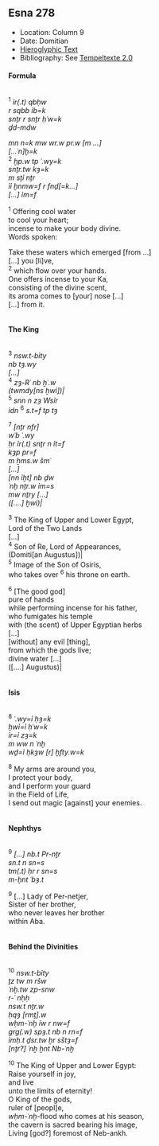 ## Esna 278 {-}  

<style>  
  
  .col2 {  
    columns: 2 320px;         /* number of columns and width in pixels*/  
    -webkit-columns: 2 320px; /* chrome, safari */  
    -moz-columns: 2 320px;    /* firefox */  
    -webkit-column-break-inside: avoid;  
    -page-break-inside: avoid;  
    -break-inside: avoid;  
  }  
  
</style>  

- Location: Column 9
- Date: Domitian 
- [Hieroglyphic Text](https://www.ifao.egnet.net/uploads/publications/enligne/Temples-Esna003.pdf#page=228){target="_blank"}  
- Bibliography: See [Tempeltexte 2.0](http://www.tempeltexte.uni-tuebingen.de/portal/#/text-detail/1091){target="_blank"}  

#### Formula {-}

<div class="col2">

^1^ *ỉr(.t) qbḥw *   
*r sqbb ỉb=k*  
*snṯr r snṯr ḥʿw=k*  
*ḏd-mdw*  
   
*mn n=k mw wr.w pr.w [m ...]*  
*[...ʿn]ḫ=k*  
^2^ *ḫp.w tp ʿ.wy=k*  
*snṯr.tw kȝ=k*  
*m sṯỉ nṯr*  
*ỉỉ ḫnmw=f r fnḏ[=k...]*  
*[...] ỉm=f*  
  
^1^ Offering cool water  
to cool your heart;  
incense to make your body divine.  
Words spoken:  
    
Take these waters which emerged [from ...]  
[...] you [li]ve,  
^2^ which flow over your hands.  
One offers incense to your Ka,  
consisting of the divine scent,  
its aroma comes to [your] nose [...]  
[...] from it.

</div>

#### The King {-}

<div class="col2">

^3^ *nsw.t-bỉty*  
*nb tȝ.wy *  
*[...]*  
^4^ *zȝ-Rʿ nb ḫʿ.w*  
*(twmdy[ns ḫwỉ])|*  
^5^ *snn n zȝ Wsỉr*  
*ỉdn* ^6^ *s.t=f tp tȝ*  
  
^7^ *[nṯr nfr]*  
*wʿb ʿ.wy*  
*ḥr ỉr(.t) snṯr n ỉt=f*  
*kȝp pr=f *   
*m ẖms.w šmʿ*  
*[...]*  
*[nn ỉḫt] nb ḏw*  
*ʿnḫ nṯr.w ỉm=s*  
*mw nṯry [...]*  
*([....] ḫwỉ)|*
   
^3^ The King of Upper and Lower Egypt,  
Lord of the Two Lands   
[...]  
^4^ Son of Re, Lord of Appearances,  
(Domiti[an Augustus])|  
^5^ Image of the Son of Osiris,  
who takes over ^6^ his throne on earth.  
   
^6^ [The good god]  
pure of hands  
while performing incense for his father,  
who fumigates his temple   
with (the scent) of Upper Egyptian herbs   
[...]  
[without] any evil [thing],  
from which the gods live;  
divine water [...]  
([....] Augustus)|  

</div>

#### Isis {-}

<div class="col2">

^8^ *ʿ.wy=ỉ ḥȝ=k*  
*ḫwỉ=ỉ ḥʿw=k*  
*ỉr=ỉ zȝ=k *  
*m ww n ʿnḫ*  
*wḏ=ỉ ḥkȝw [r] ḫfty.w=k*  
    
^8^ My arms are around you,  
I protect your body,  
and I perform your guard  
in the Field of Life,  
I send out magic [against] your enemies.  

</div> 

#### Nephthys {-}

<div class="col2">

^9^ *[...] nb.t Pr-nṯr*  
*sn.t n sn=s*  
*tm(.t) ḥr r sn=s*  
*m-ḫnt ʿbȝ.t*  
  
^9^ [...] Lady of Per-netjer,  
Sister of her brother,  
who never leaves her brother  
within Aba.

</div>

#### Behind the Divinities {-}

<div class="col2">

^10^ *nsw.t-bỉty*  
*ṯz tw m ršw*  
*ʿnḫ.tw zp-snw*  
*r-ʿ nḥḥ*  
*nsw.t nṯr.w*  
*ḥqȝ [rmṯ].w*  
*wḥm-ʿnḫ ỉw r nw=f*  
*grg(.w) spȝ.t nb n rn=f*  
*ỉmḥ.t ḏsr.tw ẖr sštȝ=f*  
*[nṯr?] ʿnḫ ḫnt Nb-ʿnḫ*  
    
^10^ The King of Upper and Lower Egypt:  
Raise yourself in joy,  
and live  
unto the limits of eternity!  
O King of the gods,  
ruler of [peopl]e,  
*wḥm-ʿnḫ*-flood who comes at his season,  
the cavern is sacred bearing his image,  
Living [god?] foremost of Neb-ankh.
 
 </div>